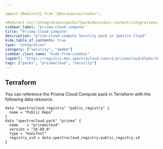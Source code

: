 ```yaml
---

import {Redirect} from "@docusaurus/router";

<Redirect to="/integrations/packs/?pack=docs/docs-content/integrations/prismacloud" />
sidebar_label: "prisma-cloud-compute"
title: "Prisma Cloud Compute"
description: "prism-cloud-compute Security pack in Spectro Cloud"
hide_table_of_contents: true
type: "integration"
category: ["security", "amd64"]
sidebar_class_name: "hide-from-sidebar"
logoUrl: "https://registry.dev.spectrocloud.com/v1/prismacloud/blobs/sha256:9ddb035af0e9f299e5df178ebb3153e90383a5e42ded2c1a3f6c9470dd851c12?type=image.webp"
tags: ["packs", "prismacloud", "security"]
---
```



<Redirect to="/integrations/packs/?pack=docs/docs-content/integrations/prismacloud" />

## Terraform

You can reference the Prisma Cloud Compute pack in Terraform with the following data resource.

```hcl
data "spectrocloud_registry" "public_registry" {
  name = "Public Repo"
}
data "spectrocloud_pack" "prisma" {
  name    = "prismacloud"
  version = "20.09.0"
  type = "manifest"
  registry_uid = data.spectrocloud_registry.public_registry.id
}
```
